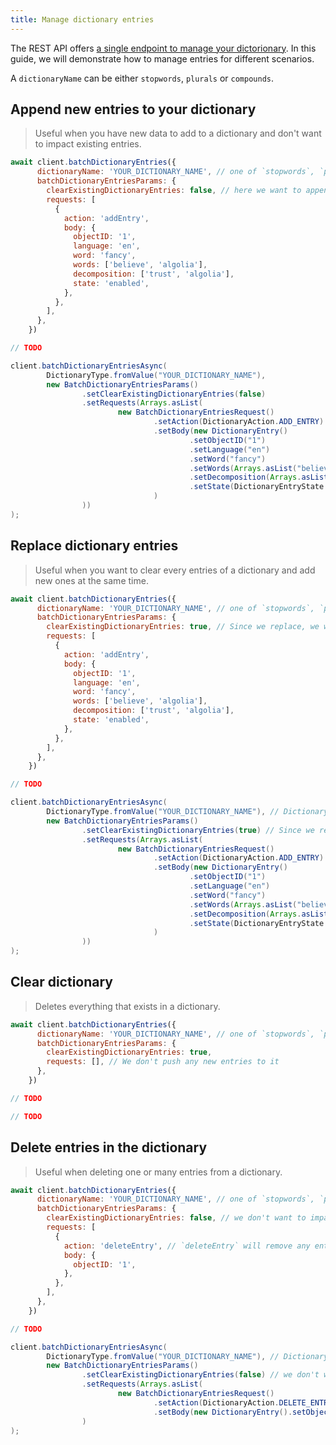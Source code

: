 ```yaml
---
title: Manage dictionary entries
---
```



The REST API offers [a single endpoint to manage your dictorionary](https://api-clients-automation.netlify.app/specs/search#tag/Dictionaries/operation/batchDictionaryEntries). In this guide, we will demonstrate how to manage entries for different scenarios.

A `dictionaryName` can be either `stopwords`, `plurals` or `compounds`.

## Append new entries to your dictionary

> Useful when you have new data to add to a dictionary and don't want to impact existing entries.

<TabsLanguage>
<TabItem value="javascript">

```js
await client.batchDictionaryEntries({
      dictionaryName: 'YOUR_DICTIONARY_NAME', // one of `stopwords`, `plurals` or `compounds`.
      batchDictionaryEntriesParams: {
        clearExistingDictionaryEntries: false, // here we want to append data, so we don't clear existing entries
        requests: [
          {
            action: 'addEntry',
            body: {
              objectID: '1',
              language: 'en',
              word: 'fancy',
              words: ['believe', 'algolia'],
              decomposition: ['trust', 'algolia'],
              state: 'enabled',
            },
          },
        ],
      },
    })
```

</TabItem>
<TabItem value="php">

```php
// TODO
```

</TabItem>
<TabItem value="java">

```java
client.batchDictionaryEntriesAsync(
        DictionaryType.fromValue("YOUR_DICTIONARY_NAME"),
        new BatchDictionaryEntriesParams()
                .setClearExistingDictionaryEntries(false)
                .setRequests(Arrays.asList(
                        new BatchDictionaryEntriesRequest()
                                .setAction(DictionaryAction.ADD_ENTRY)
                                .setBody(new DictionaryEntry()
                                        .setObjectID("1")
                                        .setLanguage("en")
                                        .setWord("fancy")
                                        .setWords(Arrays.asList("believe", "algolia"))
                                        .setDecomposition(Arrays.asList("trust", "algolia"))
                                        .setState(DictionaryEntryState.ENABLED)
                                )
                ))
);
```

</TabItem>
</TabsLanguage>

## Replace dictionary entries

> Useful when you want to clear every entries of a dictionary and add new ones at the same time.

<TabsLanguage>
<TabItem value="javascript">

```js
await client.batchDictionaryEntries({
      dictionaryName: 'YOUR_DICTIONARY_NAME', // one of `stopwords`, `plurals` or `compounds`.
      batchDictionaryEntriesParams: {
        clearExistingDictionaryEntries: true, // Since we replace, we will create a new dictionary from those entries
        requests: [
          {
            action: 'addEntry',
            body: {
              objectID: '1',
              language: 'en',
              word: 'fancy',
              words: ['believe', 'algolia'],
              decomposition: ['trust', 'algolia'],
              state: 'enabled',
            },
          },
        ],
      },
    })
```

</TabItem>
<TabItem value="php">

```php
// TODO
```

</TabItem>
<TabItem value="java">

```java
client.batchDictionaryEntriesAsync(
        DictionaryType.fromValue("YOUR_DICTIONARY_NAME"), // DictionaryType.PLURALS, DictionaryType.STOPWORDS or DictionaryType.COMPOUNDS
        new BatchDictionaryEntriesParams()
                .setClearExistingDictionaryEntries(true) // Since we replace, we will create a new dictionary from those entries
                .setRequests(Arrays.asList(
                        new BatchDictionaryEntriesRequest()
                                .setAction(DictionaryAction.ADD_ENTRY)
                                .setBody(new DictionaryEntry()
                                        .setObjectID("1")
                                        .setLanguage("en")
                                        .setWord("fancy")
                                        .setWords(Arrays.asList("believe", "algolia"))
                                        .setDecomposition(Arrays.asList("trust", "algolia"))
                                        .setState(DictionaryEntryState.ENABLED)
                                )
                ))
);
```

</TabItem>
</TabsLanguage>

## Clear dictionary

> Deletes everything that exists in a dictionary.

<TabsLanguage>
<TabItem value="javascript">

```js
await client.batchDictionaryEntries({
      dictionaryName: 'YOUR_DICTIONARY_NAME', // one of `stopwords`, `plurals` or `compounds`.
      batchDictionaryEntriesParams: {
        clearExistingDictionaryEntries: true,
        requests: [], // We don't push any new entries to it
      },
    })
```

</TabItem>
<TabItem value="php">

```php
// TODO
```

</TabItem>
<TabItem value="java">

```java
// TODO
```

</TabItem>
</TabsLanguage>

## Delete entries in the dictionary

> Useful when deleting one or many entries from a dictionary.

<TabsLanguage>
<TabItem value="javascript">

```js
await client.batchDictionaryEntries({
      dictionaryName: 'YOUR_DICTIONARY_NAME', // one of `stopwords`, `plurals` or `compounds`.
      batchDictionaryEntriesParams: {
        clearExistingDictionaryEntries: false, // we don't want to impact other entries.
        requests: [
          {
            action: 'deleteEntry', // `deleteEntry` will remove any entries in the dictionary that have the same `objectID` as the `body.objectID` field.
            body: {
              objectID: '1',
            },
          },
        ],
      },
    })
```

</TabItem>
<TabItem value="php">

```php
// TODO
```

</TabItem>
<TabItem value="java">

```java
client.batchDictionaryEntriesAsync(
        DictionaryType.fromValue("YOUR_DICTIONARY_NAME"), // DictionaryType.PLURALS, DictionaryType.STOPWORDS or DictionaryType.COMPOUNDS
        new BatchDictionaryEntriesParams()
                .setClearExistingDictionaryEntries(false) // we don't want to impact other entries.
                .setRequests(Arrays.asList(
                        new BatchDictionaryEntriesRequest()
                                .setAction(DictionaryAction.DELETE_ENTRY)
                                .setBody(new DictionaryEntry().setObjectID("1")))
                )
);
```

</TabItem>
</TabsLanguage>

